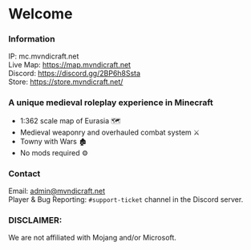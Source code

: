 # Welcome

### Information
IP: mc.mvndicraft.net <br/>
Live Map: https://map.mvndicraft.net <br/>
Discord: https://discord.gg/2BP6h8Ssta <br/>
Store: https://store.mvndicraft.net/

### A unique medieval roleplay experience in Minecraft

- 1:362 scale map of Eurasia 🗺
- Medieval weaponry and overhauled combat system ⚔
- Towny with Wars 🏚
- No mods required ⚙

### Contact
Email: admin@mvndicraft.net <br/>
Player & Bug Reporting: `#support-ticket` channel in the Discord server.

### DISCLAIMER:
We are not affiliated with Mojang and/or Microsoft.

